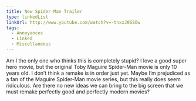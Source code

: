 ```yaml
---
title: New Spider-Man Trailer
type: linkedList
linkUrl: http://www.youtube.com/watch?v=-tnxzJ0SSOw
tags:
  - Annoyances
  - Linked
  - Miscellaneous
---
```


Am I the only one who thinks this is completely stupid? I love a good super hero movie, but the original Toby Maguire Spider-Man movie is only 10 years old. I don’t think a remake is in order just yet. Maybe I’m prejudiced as a fan of the Maguire Spider-Man movie series, but this really does seem ridiculous. Are there no new ideas we can bring to the big screen that we must remake perfectly good and perfectly modern movies?
